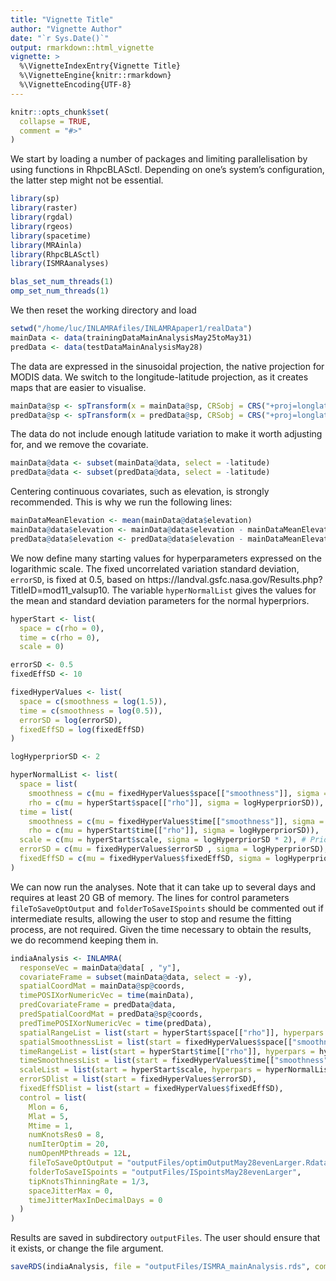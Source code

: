 ```yaml
---
title: "Vignette Title"
author: "Vignette Author"
date: "`r Sys.Date()`"
output: rmarkdown::html_vignette
vignette: >
  %\VignetteIndexEntry{Vignette Title}
  %\VignetteEngine{knitr::rmarkdown}
  %\VignetteEncoding{UTF-8}
---
```


```r
knitr::opts_chunk$set(
  collapse = TRUE,
  comment = "#>"
)
```

We start by loading a number of packages and limiting parallelisation by using functions in RhpcBLASctl. Depending on one's system's configuration, the latter step might not be essential.
```r
library(sp)
library(raster)
library(rgdal)
library(rgeos)
library(spacetime)
library(MRAinla)
library(RhpcBLASctl)
library(ISMRAanalyses)

blas_set_num_threads(1)
omp_set_num_threads(1)
```
We then reset the working directory and load
```r
setwd("/home/luc/INLAMRAfiles/INLAMRApaper1/realData")
mainData <- data(trainingDataMainAnalysisMay25toMay31)
predData <- data(testDataMainAnalysisMay28)
```
The data are expressed in the sinusoidal projection, the native projection for MODIS data. We switch to the longitude-latitude projection, as it creates maps that are easier to visualise. 
```r
mainData@sp <- spTransform(x = mainData@sp, CRSobj = CRS("+proj=longlat +datum=WGS84 +no_defs +ellps=WGS84 +towgs84=0,0,0"))
predData@sp <- spTransform(x = predData@sp, CRSobj = CRS("+proj=longlat +datum=WGS84 +no_defs +ellps=WGS84 +towgs84=0,0,0"))
```
The data do not include enough latitude variation to make it worth adjusting for, and we remove the covariate.
```r
mainData@data <- subset(mainData@data, select = -latitude)
predData@data <- subset(predData@data, select = -latitude)
```
Centering continuous covariates, such as elevation, is strongly recommended. This is why we run the following lines: 
```r
mainDataMeanElevation <- mean(mainData@data$elevation)
mainData@data$elevation <- mainData@data$elevation - mainDataMeanElevation
predData@data$elevation <- predData@data$elevation - mainDataMeanElevation
```
We now define many starting values for hyperparameters expressed on the logarithmic scale. The fixed uncorrelated variation standard deviation, `errorSD`, is fixed at $0.5$, based on https://landval.gsfc.nasa.gov/Results.php?TitleID=mod11_valsup10. The variable `hyperNormalList` gives the values for the mean and standard deviation parameters for the normal hyperpriors.
```r
hyperStart <- list(
  space = c(rho = 0),
  time = c(rho = 0),
  scale = 0)

errorSD <- 0.5 
fixedEffSD <- 10

fixedHyperValues <- list(
  space = c(smoothness = log(1.5)),
  time = c(smoothness = log(0.5)),
  errorSD = log(errorSD),
  fixedEffSD = log(fixedEffSD)
)

logHyperpriorSD <- 2

hyperNormalList <- list(
  space = list(
    smoothness = c(mu = fixedHyperValues$space[["smoothness"]], sigma = logHyperpriorSD),
    rho = c(mu = hyperStart$space[["rho"]], sigma = logHyperpriorSD)),
  time = list(
    smoothness = c(mu = fixedHyperValues$time[["smoothness"]], sigma = logHyperpriorSD),
    rho = c(mu = hyperStart$time[["rho"]], sigma = logHyperpriorSD)),
  scale = c(mu = hyperStart$scale, sigma = logHyperpriorSD * 2), # Prior should be more vague, see Lindgren INLA tutorial p. 12
  errorSD = c(mu = fixedHyperValues$errorSD , sigma = logHyperpriorSD),
  fixedEffSD = c(mu = fixedHyperValues$fixedEffSD, sigma = logHyperpriorSD)
)
```
We can now run the analyses. Note that it can take up to several days and requires at least 20 GB of memory. The lines for control parameters `fileToSaveOptOutput` and `folderToSaveISpoints` should be commented out if intermediate results, allowing the user to stop and resume the fitting process, are not required. Given the time necessary to obtain the results, we do recommend keeping them in.
```r
indiaAnalysis <- INLAMRA(
  responseVec = mainData@data[ , "y"],
  covariateFrame = subset(mainData@data, select = -y), 
  spatialCoordMat = mainData@sp@coords,
  timePOSIXorNumericVec = time(mainData),
  predCovariateFrame = predData@data,
  predSpatialCoordMat = predData@sp@coords,
  predTimePOSIXorNumericVec = time(predData),
  spatialRangeList = list(start = hyperStart$space[["rho"]], hyperpars = hyperNormalList$space$rho),
  spatialSmoothnessList = list(start = fixedHyperValues$space[["smoothness"]]),
  timeRangeList = list(start = hyperStart$time[["rho"]], hyperpars = hyperNormalList$time$rho),
  timeSmoothnessList = list(start = fixedHyperValues$time[["smoothness"]]),
  scaleList = list(start = hyperStart$scale, hyperpars = hyperNormalList$scale),
  errorSDlist = list(start = fixedHyperValues$errorSD),
  fixedEffSDlist = list(start = fixedHyperValues$fixedEffSD),
  control = list(
    Mlon = 6,
    Mlat = 5,
    Mtime = 1,
    numKnotsRes0 = 8,
    numIterOptim = 20,
    numOpenMPthreads = 12L,
    fileToSaveOptOutput = "outputFiles/optimOutputMay28evenLarger.Rdata",  
    folderToSaveISpoints = "outputFiles/ISpointsMay28evenLarger",
    tipKnotsThinningRate = 1/3,
    spaceJitterMax = 0, 
    timeJitterMaxInDecimalDays = 0 
  )
)
```

Results are saved in subdirectory `outputFiles`. The user should ensure that it exists, or change the file argument.
```r
saveRDS(indiaAnalysis, file = "outputFiles/ISMRA_mainAnalysis.rds", compress = TRUE)
```

